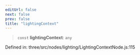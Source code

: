 ```yaml
---
editUrl: false
next: false
prev: false
title: "lightingContext"
---
```


> `const` **lightingContext**: `any`

Defined in: three/src/nodes/lighting/LightingContextNode.js:115
